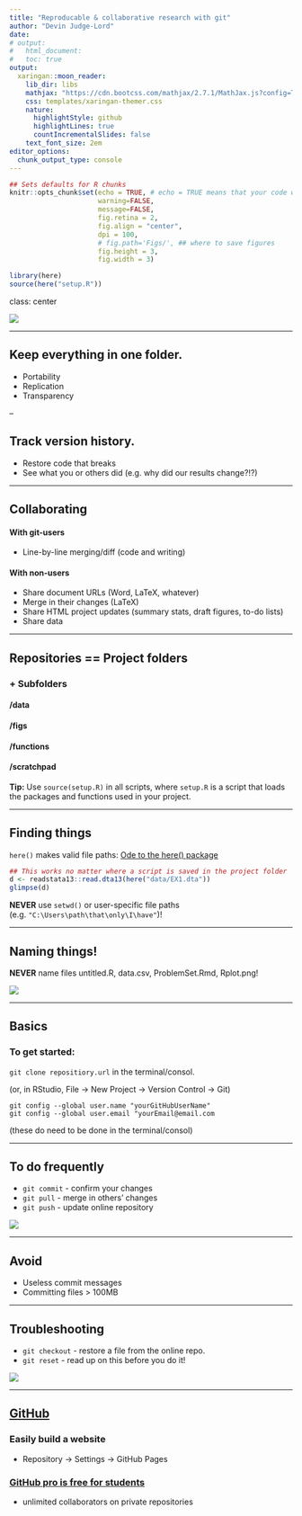 ```yaml
---
title: "Reproducable & collaborative research with git"
author: "Devin Judge-Lord"
date: 
# output: 
#   html_document:
#   toc: true
output:
  xaringan::moon_reader:
    lib_dir: libs
    mathjax: "https://cdn.bootcss.com/mathjax/2.7.1/MathJax.js?config=TeX-AMS_HTML"
    css: templates/xaringan-themer.css
    nature:
      highlightStyle: github
      highlightLines: true
      countIncrementalSlides: false
    text_font_size: 2em
editor_options: 
  chunk_output_type: console
---
```


```r
## Sets defaults for R chunks
knitr::opts_chunk$set(echo = TRUE, # echo = TRUE means that your code will show
                      warning=FALSE,
                      message=FALSE,
                      fig.retina = 2,
                      fig.align = "center", 
                      dpi = 100,
                      # fig.path='Figs/', ## where to save figures
                      fig.height = 3,
                      fig.width = 3)

library(here)
source(here("setup.R"))
```
class: center

![](Figs/git-fire.png)

---

## Keep everything in one folder.
- Portability
- Replication
- Transparency

--

## Track version history.
- Restore code that breaks
- See what you or others did (e.g. why did our results change?!?)

---

## Collaborating 

#### With git-users 
- Line-by-line merging/diff (code and writing)

#### With non-users 
- Share document URLs (Word, LaTeX, whatever)
- Merge in their changes (LaTeX)
- Share HTML project updates (summary stats, draft figures, to-do lists)
- Share data

---

## Repositories == Project folders

### + Subfolders
#### /data
#### /figs
#### /functions
#### /scratchpad

**Tip:** Use `source(setup.R)` in all scripts, where `setup.R` is a script that loads the packages and functions used in your project.

---

## Finding things
`here()` makes valid file paths: [Ode to the here() package](https://github.com/jennybc/here_here) 

```r
## This works no matter where a script is saved in the project folder
d <- readstata13::read.dta13(here("data/EX1.dta"))
glimpse(d)
```

**NEVER** use `setwd()` or user-specific file paths (e.g. `"C:\Users\path\that\only\I\have"`)!

---

## Naming things!

**NEVER** name files untitled.R, data.csv, ProblemSet.Rmd, Rplot.png!

<img style="float: center;" src="Figs/naming-animals.png">

---

## Basics 

### To get started:
`git clone repositiory.url` in the terminal/consol.

(or, in RStudio, File -> New Project -> Version Control -> Git)

```{}
git config --global user.name "yourGitHubUserName"
git config --global user.email "yourEmail@email.com
```

(these do need to be done in the terminal/consol)

---

## To do frequently
- `git commit` - confirm your changes
- `git pull` - merge in others' changes
- `git push` - update online repository

![](https://imgs.xkcd.com/comics/git_commit.png)


---

## Avoid
- Useless commit messages
- Committing files > 100MB

---

## Troubleshooting
- `git checkout` - restore a file from the online repo.
- `git reset` - read up on this before you do it! 


![](https://imgs.xkcd.com/comics/git.png)


---

## [GitHub](https://GitHub.com)
### Easily build a website
- Repository -> Settings -> GitHub Pages

### [GitHub pro is free for students](https://education.github.com/pack)
- unlimited collaborators on private repositories
